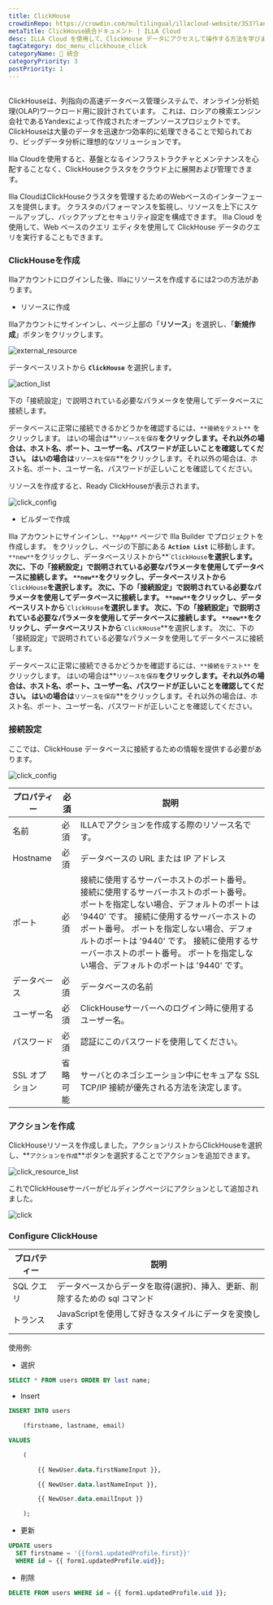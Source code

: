 ```yaml
---
title: ClickHouse
crowdinRepo: https://crowdin.com/multilingual/illacloud-website/353?languages=ja&filter=basic&value=0
metaTitle: ClickHouse統合ドキュメント | ILLA Cloud
desc: ILLA Cloud を使用して、ClickHouse データにアクセスして操作する方法を学びます。 アプリのビルド、データの可視化、ILLA Cloud を使用してワークフローの自動化を行います。
tagCategory: doc_menu_clickhouse_click
categoryName: 🔨 統合
categoryPriority: 3
postPriority: 1
---
```


## <h2 hidden>ClickHouseとは何ですか？</h2>

ClickHouseは、列指向の高速データベース管理システムで、オンライン分析処理(OLAP)ワークロード用に設計されています。 これは、ロシアの検索エンジン会社であるYandexによって作成されたオープンソースプロジェクトです。 ClickHouseは大量のデータを迅速かつ効率的に処理できることで知られており、ビッグデータ分析に理想的なソリューションです。

Illa Cloudを使用すると、基盤となるインフラストラクチャとメンテナンスを心配することなく、ClickHouseクラスタをクラウド上に展開および管理できます。

Illa CloudはClickHouseクラスタを管理するためのWebベースのインターフェースを提供します。 クラスタのパフォーマンスを監視し、リソースを上下にスケールアップし、バックアップとセキュリティ設定を構成できます。 Illa Cloud を使用して、Web ベースのクエリ エディタを使用して ClickHouse データのクエリを実行することもできます。

### ClickHouseを作成

Illaアカウントにログインした後、Illaにリソースを作成するには2つの方法があります。

-   リソースに作成

Illaアカウントにサインインし、ページ上部の「**リソース**」を選択し、「**新規作成**」ボタンをクリックします。

![external_resource](https://cdn.illacloud.com/official-website/img/docs/external_resource.png)

データベースリストから **`ClickHouse`** を選択します。

![action_list](https://cdn.illacloud.com/official-website/img/docs/action_list.png)

下の「接続設定」で説明されている必要なパラメータを使用してデータベースに接続します。

データベースに正常に接続できるかどうかを確認するには、`**接続をテスト**` をクリックします。 はいの場合は**`リソースを保存`**をクリックします。それ以外の場合は、ホスト名、ポート、ユーザー名、パスワードが正しいことを確認してください。 はいの場合は**`リソースを保存`**をクリックします。それ以外の場合は、ホスト名、ポート、ユーザー名、パスワードが正しいことを確認してください。

リソースを作成すると、Ready ClickHouseが表示されます。

![click_config](https://cdn.illacloud.com/official-website/img/docs/click_config.png)

-   ビルダーで作成

Illa アカウントにサインインし、`**App**` ページで Illa Builder でプロジェクトを作成します。 をクリックし、ページの下部にある **`Action List`** に移動します。 `**new**`をクリックし、データベースリストから**\``ClickHouse`**を選択します。 次に、下の「接続設定」で説明されている必要なパラメータを使用してデータベースに接続します。 `**new**`をクリックし、データベースリストから**\``ClickHouse`**を選択します。 次に、下の「接続設定」で説明されている必要なパラメータを使用してデータベースに接続します。 `**new**`をクリックし、データベースリストから**\``ClickHouse`**を選択します。 次に、下の「接続設定」で説明されている必要なパラメータを使用してデータベースに接続します。 `**new**`をクリックし、データベースリストから**\``ClickHouse`**を選択します。 次に、下の「接続設定」で説明されている必要なパラメータを使用してデータベースに接続します。

データベースに正常に接続できるかどうかを確認するには、`**接続をテスト**` をクリックします。 はいの場合は**`リソースを保存`**をクリックします。それ以外の場合は、ホスト名、ポート、ユーザー名、パスワードが正しいことを確認してください。 はいの場合は**`リソースを保存`**をクリックします。それ以外の場合は、ホスト名、ポート、ユーザー名、パスワードが正しいことを確認してください。

### 接続設定

ここでは、ClickHouse データベースに接続するための情報を提供する必要があります。

![click_config](https://cdn.illacloud.com/official-website/img/docs/click_config.png)

| プロパティー      | 必須   | 説明                                                                                                                                                                                            |
| ----------- | ---- | --------------------------------------------------------------------------------------------------------------------------------------------------------------------------------------------- |
| 名前          | 必須   | ILLAでアクションを作成する際のリソース名です。                                                                                                                                                                     |
| Hostname    | 必須   | データベースの URL または IP アドレス                                                                                                                                                                       |
| ポート         | 必須   | 接続に使用するサーバーホストのポート番号。 接続に使用するサーバーホストのポート番号。 ポートを指定しない場合、デフォルトのポートは '9440' です。 接続に使用するサーバーホストのポート番号。 ポートを指定しない場合、デフォルトのポートは '9440' です。 接続に使用するサーバーホストのポート番号。 ポートを指定しない場合、デフォルトのポートは '9440' です。 |
| データベース      | 必須   | データベースの名前                                                                                                                                                                                     |
| ユーザー名       | 必須   | ClickHouseサーバーへのログイン時に使用するユーザー名。                                                                                                                                                              |
| パスワード       | 必須   | 認証にこのパスワードを使用してください。                                                                                                                                                                          |
| SSL オプション   | 省略可能 | サーバとのネゴシエーション中にセキュアな SSL TCP/IP 接続が優先される方法を決定します。                                                                                                                                             |

### アクションを作成

ClickHouseリソースを作成しました。アクションリストからClickHouseを選択し、**`アクションを作成`**ボタンを選択することでアクションを追加できます。

![click_resource_list](https://cdn.illacloud.com/official-website/img/docs/clik_resource_list.png)

これでClickHouseサーバーがビルディングページにアクションとして追加されました。

![click](https://cdn.illacloud.com/official-website/img/docs/click.png)

### Configure ClickHouse

| プロパティー    | 説明                                                               |
| --------- | ---------------------------------------------------------------- |
| SQL クエリ   | データベースからデータを取得(選択)、挿入、更新、削除するための sql コマンド                        |
| トランス      | JavaScriptを使用して好きなスタイルにデータを変換します                                 |

使用例:

-   選択

```sql
SELECT * FROM users ORDER BY last name;
```

-   Insert

```sql
INSERT INTO users

	(firstname, lastname, email)

VALUES

	(

		{{ NewUser.data.firstNameInput }},

		{{ NewUser.data.lastNameInput }},

		{{ NewUser.data.emailInput }}

	);
```

-   更新

```sql
UPDATE users
  SET firstname = '{{form1.updatedProfile.first}}'
  WHERE id = {{ form1.updatedProfile.uid}};
```

-   削除

```sql
DELETE FROM users WHERE id = {{ form1.updatedProfile.uid }};
```
